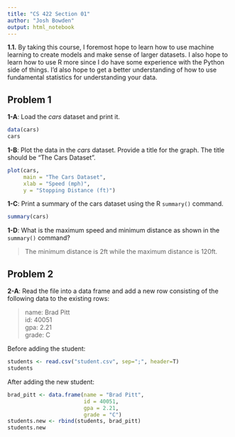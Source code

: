 ```yaml
---
title: "CS 422 Section 01"
author: "Josh Bowden"
output: html_notebook
---
```


 **1.1.** By taking this course, I foremost hope to learn how to use machine learning to create models and make sense of larger datasets. I also hope to learn how to use R more since I do have some experience with the Python side of things. I'd also hope to get a better understanding of how to use fundamental statistics for understanding your data.


## Problem 1

 **1-A**: Load the *cars* dataset and print it.
```r
data(cars)
cars
```

 **1-B**: Plot the data in the *cars* dataset. Provide a title for the graph. The title should be "The Cars Dataset".
```r
plot(cars,
     main = "The Cars Dataset",
     xlab = "Speed (mph)",
     y = "Stopping Distance (ft)")
```

 **1-C**: Print a summary of the cars dataset using the R `summary()` command.
```r
summary(cars)
```

 **1-D**: What is the maximum speed and minimum distance as shown in the `summary()` command?
 
> The minimum distance is 2ft while the maximum distance is 120ft.


## Problem 2

 **2-A**: Read the file into a data frame and add a new row consisting of the following data to the existing rows:

> name: Brad Pitt  
  id: 40051  
  gpa: 2.21  
  grade: C  


Before adding the student:

```r
students <- read.csv("student.csv", sep=";", header=T)
students
```


After adding the new student:

```r
brad_pitt <- data.frame(name = "Brad Pitt",
                        id = 40051,
                        gpa = 2.21,
                        grade = "C")
students.new <- rbind(students, brad_pitt)
students.new
```

